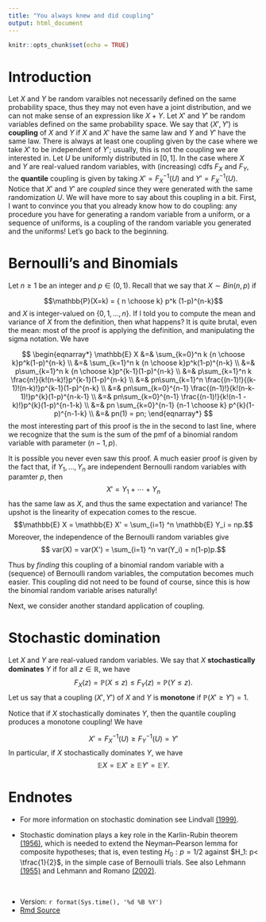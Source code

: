 ```yaml
---
title: "You always knew and did coupling"
output: html_document
---
```


```r
knitr::opts_chunk$set(echo = TRUE)
```


#  Introduction

Let $X$ and $Y$ be random varaibles not necessarily defined on the same probability space, thus they may not even have a joint distribution, and we can not make sense of an expression like $X+Y$.    Let $X'$ and $Y'$ be random variables defined on the same probability space.   We say that $(X', Y')$ is **coupling** of $X$ and $Y$ if $X$ and $X'$ have the same law and $Y$ and $Y'$ have the same law.  There is always at least one coupling given by the case where we take $X'$ to be independent of $Y'$; usually, this is not the coupling we are interested in.  Let $U$ be uniformly distributed in $[0,1]$.   In the case where $X$ and $Y$ are real-valued random variables, with (increasing) cdfs $F_X$ and $F_Y$, the **quantile** coupling is given by taking $X'=F_X^{-1}(U)$ and $Y'=F_X^{-1}(U)$.  Notice that $X'$ and $Y'$ are *coupled* since they were generated with the same randomization $U$.   We will have more to say about this coupling in a bit.  First, I want to convince you that you already know how to do coupling:  any procedure you have for generating a random variable from a uniform, or a sequence of uniforms, is a coupling of the random variable you generated and the uniforms!  Let's go back to the beginning.


# Bernoulli's and Binomials

Let $n \geq 1$ be an integer and $p \in (0,1)$. Recall that we say that $X \sim Bin(n,p)$ if 

$$\mathbb{P}(X=k) = { n \choose k} p^k (1-p)^{n-k}$$
and $X$ is integer-valued on $\{0,1,\ldots, n\}$.  If I told you to compute the mean and variance of $X$ from the definition, then what happens?  It is quite brutal, even the mean:  most of the proof is applying the definition, and manipulating the sigma notation.  We have

$$
\begin{eqnarray*}
\mathbb{E} X &=& \sum_{k=0}^n k {n \choose k}p^k(1-p)^{n-k} \\
&=&  \sum_{k=1}^n k {n \choose k}p^k(1-p)^{n-k}  \\
&=&  p\sum_{k=1}^n k {n \choose k}p^{k-1}(1-p)^{n-k}  \\
&=& p\sum_{k=1}^n k \frac{n!}{k!(n-k)!}p^{k-1}(1-p)^{n-k} \\
&=&  pn\sum_{k=1}^n  \frac{(n-1)!}{(k-1)!(n-k)!}p^{k-1}(1-p)^{n-k} \\
&=&  pn\sum_{k=0}^{n-1}  \frac{(n-1)!}{k!(n-k-1)!}p^{k}(1-p)^{n-k-1} \\
&=&  pn\sum_{k=0}^{n-1}  \frac{(n-1)!}{k!(n-1 - k)!}p^{k}(1-p)^{n-1-k} \\
&=& pn \sum_{k=0}^{n-1}  {n-1 \choose k}  p^{k}(1-p)^{n-1-k}  \\
&=&  pn(1) = pn;
\end{eqnarray*}
$$
the most interesting part of this proof is the in the second to last line, where we recognize that the sum is the sum of the pmf of a binomial random variable with parameter $(n-1, p)$.  

It is possible you never even saw this proof.  A much easier proof is given by the fact that, if $Y_1, \ldots, Y_n$ are independent Bernoulli random variables with paramter $p$, then 
$$X ' = Y_1 + \cdots + Y_n$$
has the same law as $X$, and thus the same expectation and variance!
The upshot is the linearity of expecation comes to the rescue.
$$\mathbb{E} X = \mathbb{E} X' = \sum_{i=1} ^n \mathbb{E} Y_i = np.$$
Moreover, the independence of the Bernoulli random variables give
$$ var(X) = var(X') = \sum_{i=1} ^n var(Y_i) = n(1-p)p.$$

Thus by *finding* this coupling of a binomial random variable with a (sequence) of Bernoulli random variables, the computation becomes much easier.  This coupling did not need to be found of course, since this is how the binomial random variable arises naturally!


Next, we consider another standard application of coupling.

#  Stochastic domination

Let  $X$ and $Y$ are real-valued random variables.  We say that $X$ **stochastically dominates** $Y$ if for all $z \in \mathbb{R}$, we have $$F_X(z)= \mathbb{P}(X \leq z) \leq F_Y(z) =\mathbb{P}(Y \leq z).$$  Let us say that a coupling $(X', Y')$ of $X$ and $Y$ is **monotone** if $\mathbb{P}(X' \geq Y') =1$.

Notice that if $X$ stochastically dominates $Y$, then the quantile coupling produces a monotone coupling! We have

$$X'= F_X^{-1}(U) \geq F_{Y}^{-1}(U) = Y'$$
In particular, if $X$ stochastically dominates $Y$, we have
$$\mathbb{E} X = \mathbb{E} X' \geq \mathbb{E} Y' = \mathbb{E} Y.$$








# Endnotes   

* For more information on stochastic domination see Lindvall [(1999)](https://projecteuclid.org/journals/electronic-communications-in-probability/volume-4/issue-none/On-Strassens-Theorem-on-Stochastic-Domination/10.1214/ECP.v4-1005.full).

* Stochastic domination plays a key role in the Karlin-Rubin theorem [(1956)](https://www.jstor.org/stable/2236994), which is needed to extend the Neyman–Pearson lemma for composite hypotheses; that is, even testing $H_0: p=1/2$ against $H_1: p< \tfrac{1}{2}$, in the simple case of Bernoulli trials. See also Lehmann [(1955)](https://projecteuclid.org/journals/annals-of-mathematical-statistics/volume-26/issue-3/Ordered-Families-of-Distributions/10.1214/aoms/1177728487.full) and Lehmann and Romano [(2002)](https://zbmath.org/1491.62003).

<br>

* Version: `r format(Sys.time(), '%d %B %Y')`
* [Rmd Source](https://tsoo-math.github.io/ucl/coupling-rev.Rmd)

